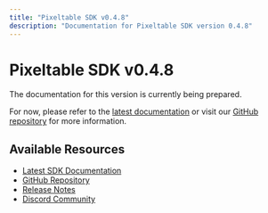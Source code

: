 ```yaml
---
title: "Pixeltable SDK v0.4.8"
description: "Documentation for Pixeltable SDK version 0.4.8"
---
```


# Pixeltable SDK v0.4.8

The documentation for this version is currently being prepared.

For now, please refer to the [latest documentation](/sdk/latest) or visit our [GitHub repository](https://github.com/pixeltable/pixeltable) for more information.

## Available Resources

- [Latest SDK Documentation](/sdk/latest)
- [GitHub Repository](https://github.com/pixeltable/pixeltable)
- [Release Notes](https://github.com/pixeltable/pixeltable/releases/tag/v0.4.8)
- [Discord Community](https://discord.com/invite/QPyqFYx2UN)